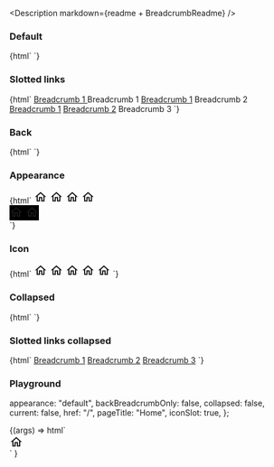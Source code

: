 
<Meta title="Web Components/Breadcrumb" component="ic-breadcrumb-group" />

<Description markdown={readme + BreadcrumbReadme} />

### Default

<Canvas>
  <Story name="Default">
    {html`
      <ic-breadcrumb-group>
        <ic-breadcrumb
          page-title="Breadcrumb 1"
          href="/breadcrumb-1"
        ></ic-breadcrumb>
      </ic-breadcrumb-group>
      <ic-breadcrumb-group>
        <ic-breadcrumb
          current="true"
          page-title="Breadcrumb 1"
          href="/breadcrumb-1"
        ></ic-breadcrumb>
      </ic-breadcrumb-group>
      <ic-breadcrumb-group>
        <ic-breadcrumb
          page-title="Breadcrumb 1"
          href="/breadcrumb-1"
        ></ic-breadcrumb>
        <ic-breadcrumb
          current="true"
          page-title="Breadcrumb 2"
          href="/breadcrumb-2"
        ></ic-breadcrumb>
      </ic-breadcrumb-group>
      <ic-breadcrumb-group>
        <ic-breadcrumb
          page-title="Breadcrumb 1"
          href="/breadcrumb-1"
        ></ic-breadcrumb>
        <ic-breadcrumb
          page-title="Breadcrumb 2"
          href="/breadcrumb-2"
        ></ic-breadcrumb>
        <ic-breadcrumb
          current="true"
          page-title="Breadcrumb 3"
          href="/breadcrumb-3"
        ></ic-breadcrumb>
      </ic-breadcrumb-group>
    `}
  </Story>
</Canvas>

### Slotted links

<Canvas>
  <Story name="Slotted links">
    {html`
      <ic-breadcrumb-group>
        <ic-breadcrumb page-title="breadcrumb-1">
          <ic-link>
            <a slot="router-item" href="/breadcrumb-1"> Breadcrumb 1 </a>
          </ic-link>
        </ic-breadcrumb>
      </ic-breadcrumb-group>
      <ic-breadcrumb-group>
        <ic-breadcrumb current="page" page-title="breadcrumb 1">
          Breadcrumb 1
        </ic-breadcrumb>
      </ic-breadcrumb-group>
      <ic-breadcrumb-group>
        <ic-breadcrumb page-title="breadcrumb-1">
          <ic-link
            ><a slot="router-item" href="/breadcrumb-1"
              >Breadcrumb 1</a
            ></ic-link
          >
        </ic-breadcrumb>
        <ic-breadcrumb current="page" page-title="breadcrumb 2">
          Breadcrumb 2
        </ic-breadcrumb>
      </ic-breadcrumb-group>
      <ic-breadcrumb-group>
        <ic-breadcrumb page-title="breadcrumb 1">
          <ic-link
            ><a slot="router-item" href="/breadcrumb-1"
              >Breadcrumb 1</a
            ></ic-link
          >
        </ic-breadcrumb>
        <ic-breadcrumb page-title="breadcrumb 2">
          <ic-link
            ><a slot="router-item" href="/breadcrumb-2"
              >Breadcrumb 2</a
            ></ic-link
          >
        </ic-breadcrumb>
        <ic-breadcrumb current="page" page-title="breadcrumb 3">
          Breadcrumb 3
        </ic-breadcrumb>
      </ic-breadcrumb-group>
    `}
  </Story>
</Canvas>

### Back

<Canvas>
  <Story name="Back">
    {html`
      <ic-breadcrumb-group back-breadcrumb-only="true">
        <ic-breadcrumb
          page-title="Breadcrumb 1"
          href="/breadcrumb-1"
        ></ic-breadcrumb>
      </ic-breadcrumb-group>
      <ic-breadcrumb-group back-breadcrumb-only="true">
        <ic-breadcrumb
          page-title="Breadcrumb 1"
          href="/breadcrumb-1"
        ></ic-breadcrumb>
        <ic-breadcrumb
          current="true"
          page-title="Breadcrumb 2"
          href="/breadcrumb-2"
        ></ic-breadcrumb>
      </ic-breadcrumb-group>
      <ic-breadcrumb-group back-breadcrumb-only="true">
        <ic-breadcrumb
          page-title="Breadcrumb 1"
          href="/breadcrumb-1"
        ></ic-breadcrumb>
        <ic-breadcrumb
          page-title="Breadcrumb 2"
          href="/breadcrumb-2"
        ></ic-breadcrumb>
        <ic-breadcrumb
          current="true"
          page-title="Breadcrumb 3"
          href="/breadcrumb-3"
        ></ic-breadcrumb>
      </ic-breadcrumb-group>
    `}
  </Story>
</Canvas>

### Appearance

<Canvas>
  <Story name="Appearance">
    {html`<ic-breadcrumb-group>
        <ic-breadcrumb page-title="Breadcrumb 1" href="/breadcrumb-1">
          <svg
            slot="icon"
            width="24"
            height="24"
            viewBox="0 0 24 24"
            fill="none"
            xmlns="http://www.w3.org/2000/svg"
          >
            <path
              d="M12 6.19L17 10.69V18.5H15V12.5H9V18.5H7V10.69L12 6.19ZM12 3.5L2 12.5H5V20.5H11V14.5H13V20.5H19V12.5H22L12 3.5Z"
              fill="currentColor"
            ></path>
          </svg>
        </ic-breadcrumb>
        <ic-breadcrumb page-title="Breadcrumb 2" current="true" href="/">
          <svg
            slot="icon"
            width="24"
            height="24"
            viewBox="0 0 24 24"
            fill="none"
            xmlns="http://www.w3.org/2000/svg"
          >
            <path
              d="M12 6.19L17 10.69V18.5H15V12.5H9V18.5H7V10.69L12 6.19ZM12 3.5L2 12.5H5V20.5H11V14.5H13V20.5H19V12.5H22L12 3.5Z"
              fill="currentColor"
            ></path>
          </svg>
        </ic-breadcrumb>
      </ic-breadcrumb-group>
      <ic-breadcrumb-group back-breadcrumb-only="true">
        <ic-breadcrumb
          page-title="Breadcrumb 1"
          href="/breadcrumb-1"
        ></ic-breadcrumb>
        <ic-breadcrumb
          current="true"
          page-title="Breadcrumb 2"
          href="/breadcrumb-2"
        ></ic-breadcrumb> </ic-breadcrumb-group
      ><ic-breadcrumb-group appearance="dark">
        <ic-breadcrumb page-title="Breadcrumb 1" href="/breadcrumb-1">
          <svg
            slot="icon"
            width="24"
            height="24"
            viewBox="0 0 24 24"
            fill="none"
            xmlns="http://www.w3.org/2000/svg"
          >
            <path
              d="M12 6.19L17 10.69V18.5H15V12.5H9V18.5H7V10.69L12 6.19ZM12 3.5L2 12.5H5V20.5H11V14.5H13V20.5H19V12.5H22L12 3.5Z"
              fill="currentColor"
            ></path>
          </svg>
        </ic-breadcrumb>
        <ic-breadcrumb page-title="Breadcrumb 2" current="true" href="/">
          <svg
            slot="icon"
            width="24"
            height="24"
            viewBox="0 0 24 24"
            fill="none"
            xmlns="http://www.w3.org/2000/svg"
          >
            <path
              d="M12 6.19L17 10.69V18.5H15V12.5H9V18.5H7V10.69L12 6.19ZM12 3.5L2 12.5H5V20.5H11V14.5H13V20.5H19V12.5H22L12 3.5Z"
              fill="currentColor"
            ></path>
          </svg>
        </ic-breadcrumb>
      </ic-breadcrumb-group>
      <ic-breadcrumb-group appearance="dark" back-breadcrumb-only="true">
        <ic-breadcrumb
          page-title="Breadcrumb 1"
          href="/breadcrumb-1"
        ></ic-breadcrumb>
        <ic-breadcrumb
          current="true"
          page-title="Breadcrumb 2"
          href="/breadcrumb-2"
        ></ic-breadcrumb>
      </ic-breadcrumb-group>
      <div style="background-color: black; width: fit-content;">
        <ic-breadcrumb-group appearance="light">
          <ic-breadcrumb page-title="Breadcrumb 1" href="/breadcrumb-1">
            <svg
              slot="icon"
              width="24"
              height="24"
              viewBox="0 0 24 24"
              fill="none"
              xmlns="http://www.w3.org/2000/svg"
            >
              <path
                d="M12 6.19L17 10.69V18.5H15V12.5H9V18.5H7V10.69L12 6.19ZM12 3.5L2 12.5H5V20.5H11V14.5H13V20.5H19V12.5H22L12 3.5Z"
                fill="currentColor"
              ></path>
            </svg>
          </ic-breadcrumb>
          <ic-breadcrumb page-title="Breadcrumb 2" current="true" href="/">
            <svg
              slot="icon"
              width="24"
              height="24"
              viewBox="0 0 24 24"
              fill="none"
              xmlns="http://www.w3.org/2000/svg"
            >
              <path
                d="M12 6.19L17 10.69V18.5H15V12.5H9V18.5H7V10.69L12 6.19ZM12 3.5L2 12.5H5V20.5H11V14.5H13V20.5H19V12.5H22L12 3.5Z"
                fill="currentColor"
              ></path>
            </svg>
          </ic-breadcrumb>
        </ic-breadcrumb-group>
      </div>
      <div style="background-color: black; width: fit-content;">
        <ic-breadcrumb-group appearance="light" back-breadcrumb-only="true">
          <ic-breadcrumb
            page-title="Breadcrumb 1"
            href="/breadcrumb-1"
          ></ic-breadcrumb>
          <ic-breadcrumb
            current="true"
            page-title="Breadcrumb 2"
            href="/breadcrumb-2"
          ></ic-breadcrumb>
        </ic-breadcrumb-group>
      </div>`}
  </Story>
</Canvas>

### Icon

<Canvas>
  <Story name="Icon">
    {html`
      <ic-breadcrumb-group>
        <ic-breadcrumb
          page-title="Breadcrumb 1"
          href="/breadcrumb-1"
          current="true"
        >
          <svg
            slot="icon"
            width="24"
            height="24"
            viewBox="0 0 24 24"
            fill="none"
            xmlns="http://www.w3.org/2000/svg"
          >
            <path
              d="M12 6.19L17 10.69V18.5H15V12.5H9V18.5H7V10.69L12 6.19ZM12 3.5L2 12.5H5V20.5H11V14.5H13V20.5H19V12.5H22L12 3.5Z"
              fill="currentColor"
            ></path>
          </svg>
        </ic-breadcrumb>
      </ic-breadcrumb-group>
      <ic-breadcrumb-group>
        <ic-breadcrumb page-title="Breadcrumb 1" href="/breadcrumb-1">
          <svg
            slot="icon"
            width="24"
            height="24"
            viewBox="0 0 24 24"
            fill="none"
            xmlns="http://www.w3.org/2000/svg"
          >
            <path
              d="M12 6.19L17 10.69V18.5H15V12.5H9V18.5H7V10.69L12 6.19ZM12 3.5L2 12.5H5V20.5H11V14.5H13V20.5H19V12.5H22L12 3.5Z"
              fill="currentColor"
            ></path>
          </svg>
        </ic-breadcrumb>
        <ic-breadcrumb page-title="Breadcrumb 2" href="/breadcrumb-2">
          <svg
            slot="icon"
            width="24"
            height="24"
            viewBox="0 0 24 24"
            fill="none"
            xmlns="http://www.w3.org/2000/svg"
          >
            <path
              d="M12 6.19L17 10.69V18.5H15V12.5H9V18.5H7V10.69L12 6.19ZM12 3.5L2 12.5H5V20.5H11V14.5H13V20.5H19V12.5H22L12 3.5Z"
              fill="currentColor"
            ></path>
          </svg>
        </ic-breadcrumb>
      </ic-breadcrumb-group>
      <ic-breadcrumb-group>
        <ic-breadcrumb page-title="Breadcrumb 1" href="/breadcrumb-1">
          <svg
            slot="icon"
            width="24"
            height="24"
            viewBox="0 0 24 24"
            fill="none"
            xmlns="http://www.w3.org/2000/svg"
          >
            <path
              d="M12 6.19L17 10.69V18.5H15V12.5H9V18.5H7V10.69L12 6.19ZM12 3.5L2 12.5H5V20.5H11V14.5H13V20.5H19V12.5H22L12 3.5Z"
              fill="currentColor"
            ></path>
          </svg>
        </ic-breadcrumb>
        <ic-breadcrumb page-title="Breadcrumb 2" current="true" href="/">
          <svg
            slot="icon"
            width="24"
            height="24"
            viewBox="0 0 24 24"
            fill="none"
            xmlns="http://www.w3.org/2000/svg"
          >
            <path
              d="M12 6.19L17 10.69V18.5H15V12.5H9V18.5H7V10.69L12 6.19ZM12 3.5L2 12.5H5V20.5H11V14.5H13V20.5H19V12.5H22L12 3.5Z"
              fill="currentColor"
            ></path>
          </svg>
        </ic-breadcrumb>
      </ic-breadcrumb-group>
    `}
  </Story>
</Canvas>

### Collapsed

<Canvas>
  <Story name="Collapsed">
    {html`
      <ic-breadcrumb-group collapsed="true">
        <ic-breadcrumb
          page-title="Breadcrumb 1"
          href="/breadcrumb-1"
        ></ic-breadcrumb>
      </ic-breadcrumb-group>
      <ic-breadcrumb-group collapsed="true">
        <ic-breadcrumb
          page-title="Breadcrumb 1"
          href="/breadcrumb-1"
        ></ic-breadcrumb>
        <ic-breadcrumb
          current="page"
          page-title="Breadcrumb 2"
          href="/breadcrumb-2"
        ></ic-breadcrumb>
      </ic-breadcrumb-group>
      <ic-breadcrumb-group collapsed="true">
        <ic-breadcrumb
          page-title="Breadcrumb 1"
          href="/breadcrumb-1"
        ></ic-breadcrumb>
        <ic-breadcrumb
          page-title="Breadcrumb 2"
          href="/breadcrumb-2"
        ></ic-breadcrumb>
        <ic-breadcrumb
          current="page"
          page-title="Breadcrumb 3"
          href="/breadcrumb-3"
        ></ic-breadcrumb>
      </ic-breadcrumb-group>
    `}
  </Story>
</Canvas>

### Slotted links collapsed

<Canvas>
  <Story name="Slotted links collapsed">
    {html`
      <ic-breadcrumb-group collapsed="true">
        <ic-breadcrumb page-title="breadcrumb 1">
          <ic-link
            ><a slot="router-item" href="/breadcrumb-1"
              >Breadcrumb 1</a
            ></ic-link
          >
        </ic-breadcrumb>
        <ic-breadcrumb page-title="breadcrumb 2">
          <ic-link
            ><a slot="router-item" href="/breadcrumb-2"
              >Breadcrumb 2</a
            ></ic-link
          >
        </ic-breadcrumb>
        <ic-breadcrumb current="page" page-title="breadcrumb 3">
          <ic-link
            ><a slot="router-item" href="/breadcrumb-3"
              >Breadcrumb 3</a
            ></ic-link
          >
        </ic-breadcrumb>
      </ic-breadcrumb-group>
    `}
  </Story>
</Canvas>

### Playground

  appearance: "default",
  backBreadcrumbOnly: false,
  collapsed: false,
  current: false,
  href: "/",
  pageTitle: "Home",
  iconSlot: true,
};

<Canvas>
  <Story
    args={defaultArgs}
    argTypes={{
      appearance: {
        options: ["default", "dark", "light"],
        control: {
          type: "radio",
        },
      },
      iconSlot: {
        mapping: {
          true: "icon",
          false: "",
        },
      },
    }}
    name="Playground"
  >
    {(args) =>
      html`<div
        style="background-color: ${args.appearance == "light"
          ? "black"
          : null}; width: fit-content;"
      >
        <ic-breadcrumb-group
          appearance=${args.appearance}
          back-breadcrumb-only=${args.backBreadcrumbOnly}
          collapsed=${args.collapsed}
        >
          <ic-breadcrumb
            current=${args.current}
            page-title=${args.pageTitle}
            href=${args.href}
          >
            <svg
              slot=${args.iconSlot}
              width="24"
              height="24"
              viewBox="0 0 24 24"
              fill="none"
              xmlns="http://www.w3.org/2000/svg"
            >
              <path
                d="M12 6.19L17 10.69V18.5H15V12.5H9V18.5H7V10.69L12 6.19ZM12 3.5L2 12.5H5V20.5H11V14.5H13V20.5H19V12.5H22L12 3.5Z"
                fill="currentColor"
              ></path>
            </svg>
          </ic-breadcrumb>
          <ic-breadcrumb
            page-title="Breadcrumb 2"
            href="/breadcrumb-2"
          ></ic-breadcrumb>
          <ic-breadcrumb
            page-title="Breadcrumb 3"
            href="/breadcrumb-3"
          ></ic-breadcrumb>
        </ic-breadcrumb-group>
      </div>`
    }
  </Story>
</Canvas>
